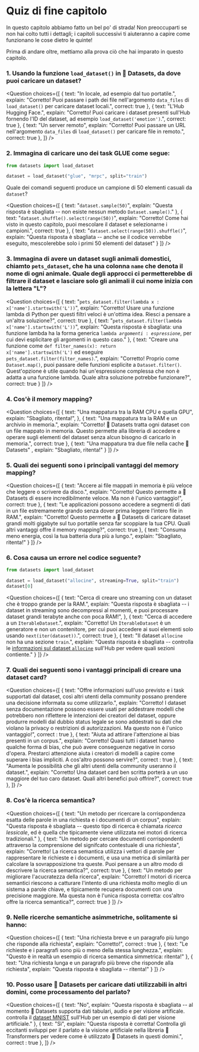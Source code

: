 <!-- DISABLE-FRONTMATTER-SECTIONS -->

# Quiz di fine capitolo

In questo capitolo abbiamo fatto un bel po' di strada! Non preoccuparti se non hai colto tutti i dettagli; i capitoli successivi ti aiuteranno a capire come funzionano le cose dietro le quinte!

Prima di andare oltre, mettiamo alla prova ciò che hai imparato in questo capitolo.

### 1. Usando la funzione `load_dataset()` in 🤗 Datasets, da dove puoi caricare un dataset?

<Question
	choices={[
		{
			text: "In locale, ad esempio dal tuo portatile.",
			explain: "Corretto! Puoi passare i path dei file nell'argomento <code>data_files</code> di <code>load_dataset()</code> per caricare dataset locali.",
			correct: true
		},
		{
			text: "L'Hub Hugging Face.",
			explain: "Corretto! Puoi caricare i dataset presenti sull'Hub fornendo l'ID del dataset, ad esempio <code>load_dataset('emotion')</code>.",
			correct: true
		},
		{
			text: "Un server remoto",
			explain: "Corretto! Puoi passare un URL nell'argomento <code>data_files</code> di <code>load_dataset()</code> per caricare file in remoto.",
			correct: true
		},
	]}
/>

### 2. Immagina di caricare uno dei task GLUE come segue:

```py
from datasets import load_dataset

dataset = load_dataset("glue", "mrpc", split="train")
```

Quale dei comandi seguenti produce un campione di 50 elementi casuali da `dataset`?

<Question
	choices={[
		{
			text: "<code>dataset.sample(50)</code>",
			explain: "Questa risposta è sbagliata -- non esiste nessun metodo <code>Dataset.sample()</code>."
		},
		{
			text: "<code>dataset.shuffle().select(range(50))</code>",
			explain: "Corretto! Come hai visto in questo capitolo, puoi mescolare il dataset e selezionarne i campioni.",
			correct: true
		},
		{
			text: "<code>dataset.select(range(50)).shuffle()</code>",
			explain: "Questa risposta è sbagliata -- anche se il codice verrebbe eseguito, mescolerebbe solo i primi 50 elementi del dataset"
		}
	]}
/>

### 3. Immagina di avere un dataset sugli animali domestici, chiamto `pets_dataset`, che ha una colonna `name` che denota il nome di ogni animale. Quale degli approcci ci permetterebbe di filtrare il dataset e lasciare solo gli animali il cui nome inizia con la lettera "L"?
<Question
	choices={[
		{
			text: "<code>pets_dataset.filter(lambda x : x['name'].startswith('L'))</code>",
			explain: "Corretto! Usare una funzione lambda di Python per questi filtri veloci è un'ottima idea. Riesci a pensare a un'altra soluzione?",
			correct: true
		},
		{
			text: "<code>pets_dataset.filter(lambda x['name'].startswith('L'))</code>",
			explain: "Questa risposta è sbagliata: una funzione lambda ha la forma generica <code>lambda *argomenti* : *espressione*</code>, per cui devi esplicitare gli argomenti in questo caso."
		},
		{
			text: "Creare una funzione come <code>def filter_names(x): return x['name'].startswith('L')</code> ed eseguire <code>pets_dataset.filter(filter_names)</code>.",
			explain: "Corretto! Proprio come <code>Dataset.map()</code>, puoi passare delle funzioni esplicite a <code>Dataset.filter()</code>. Quest'opzione è utile quando hai un'espressione complessa che non è adatta a una funzione lambda. Quale altra soluzione potrebbe funzionare?",
			correct: true
		}
	]}
/>

### 4. Cos'è il memory mapping?

<Question
	choices={[
		{
			text: "Una mappatura tra la RAM CPU e quella GPU",
			explain: "Sbagliato, ritenta!",
		},
		{
			text: "Una mappatura tra la RAM e un archivio in memoria.",
			explain: "Corretto! 🤗 Datasets tratta ogni dataset con un file mappato in memoria. Questo permette alla libreria di accedere  e operare sugli elementi del dataset senza alcun bisogno di caricarlo in memoria.",
			correct: true
		},
		{
			text: "Una mappatura tra due file nella cache 🤗 Datasets" ,
			explain: "Sbagliato, ritenta!"
		}
	]}
/>

### 5. Quali dei seguenti sono i principali vantaggi del memory mapping?

<Question
	choices={[
		{
			text: "Accere ai file mappati in memoria è più veloce che leggere o scrivere da disco.",
			explain: "Corretto! Questo permette a 🤗 Datasets di essere incredibilmente veloce. Ma non è l'unico vantaggio!",
			correct: true
		},
		{
			text: "Le applicazioni possono accedere a segmenti di dati in un file estremamente grando senza dover prima leggere l'intero file in RAM.",
			explain: "Corretto! Questo permette a 🤗 Datasets di caricare dataset grandi molti gigabyte sul tuo portatile senza far scoppiare la tua CPU. Quali altri vantaggi offre il memory mapping?",
			correct: true
		},
		{
			text: "Consuma meno energia, così la tua batteria dura più a lungo.",
			explain: "Sbagliato, ritenta!"
		}
	]}
/>

### 6. Cosa causa un errore nel codice seguente?

```py
from datasets import load_dataset

dataset = load_dataset("allocine", streaming=True, split="train")
dataset[0]
```

<Question
	choices={[
		{
			text: "Cerca di creare uno streaming con un dataset che è troppo grande per la RAM.",
			explain: "Questa risposta è sbagliata -- i dataset in streaming sono decompressi al momenti, e puoi processare dataset grandi terabyte anche con poca RAM!",
		},
		{
			text: "Cerca di accedere a un <code>IterableDataset</code>.",
			explain: "Corretto! Un <code>IterableDataset</code> è un generatore e non un contenitore, per cui puoi accedere ai suoi elementi solo usando <code>next(iter(dataset))</code>.",
			correct: true
		},
		{
			text: "Il dataset <code>allocine</code> non ha una sezione <code>train</code>.",
			explain: "Questa risposta è sbagliata -- controlla le [informazioni sul dataset <code>allocine</code>](https://huggingface.co/datasets/allocine) sull'Hub per vedere quali sezioni contiente."
		}
	]}
/>

### 7. Quali dei seguenti sono i vantaggi principali di creare una dataset card?

<Question
	choices={[
		{
			text: "Offre informazioni sull'uso previsto e i task supportati dal dataset, così altri utenti della community possano prendere una decisione informata su come utilizzarlo.",
			explain: "Corretto! I dataset senza documentazione possono essere usati per addestrare modelli che potrebbero non riflettere le intenzioni dei creatori del dataset, oppure produrre modelli dal dubbio status legale se sono addestrati su dati che violano la privacy o restrizioni di autorizzazioni. Ma questo non è l'unico vantaggio!",
			correct : true
		},
		{
			text: "Aiuta ad attirare l'attenzione ai bias presenti in un corpus.",
			explain: "Corretto! Quasi tutti i dataset hanno qualche forma di bias, che può avere conseguenze negative in corso d'opera. Prestarci attenzione aiuta i creatori di modelli a capire come superare i bias impliciti. A cos'altro possono servire?",
			correct : true
		},
		{
			text: "Aumenta le possibilità che gli altri utenti della community useranno il dataset.",
			explain: "Corretto! Una dataset card ben scritta porterà a un uso maggiore del tuo caro dataset. Quali altri benefici può offrire?",
			correct: true
		},
	]}
/>


### 8. Cos'è la ricerca semantica?

<Question
	choices={[
		{
			text: "Un metodo per ricercare la corrispondenza esatta delle parole in una richiesta e i documenti di un corpus",
			explain: "Questa risposta è sbagliata -- questo tipo di ricerca è chiamata *ricerca lessicale*, ed è quella che tipicamente viene utilizzata nei motori di ricerca tradizionali."
		},
		{
			text: "Un metodo per cercare documenti corrispondenti attraverso la comprensione del signifcato contestuale di una richiesta",
			explain: "Corretto! La ricerca semantica utilizza i vettori di parole per rappresentare le richieste e i documenti, e usa una metrica di similarità per calcolare la sovrapposizione tra queste. Puoi pensare a un altro modo di descrivere la ricerca semantica?",
			correct: true
		},
		{
			text: "Un metodo per migliorare l'acucratezza della ricerca",
			explain: "Corretto! I motori di ricerca semantici riescono a catturare l'intento di una richiesta molto meglio di un sistema a parole chiave, e tipicamente recupera documenti con una precisione maggiore. Ma questa non è l'unica risposta corretta: cos'altro offre la ricerca semantica?",
			correct: true
		}
	]}
/>

### 9. Nelle ricerche semantiche asimmetriche, solitamente si hanno:

<Question
	choices={[
		{
			text: "Una richiesta breve e un paragrafo più lungo che risponde alla richiesta",
			explain: "Corretto!",
			correct : true
		},
		{
			text: "Le richieste e i paragrafi sono più o meno della stessa lunghezza.",
			explain: "Questo è in realtà un esempio di ricerca semantica simmetrica: ritenta!"
		},
		{
			text: "Una richiesta lunga e un paragrafo più breve che risponde alla richiesta",
			explain: "Questa risposta è sbagliata -- ritenta!"
		}
	]}
/>

### 10. Posso usare 🤗 Datasets per caricare dati utilizzabili in altri domini, come processamento del parlato?

<Question
	choices={[
		{
			text: "No",
			explain: "Questa risposta è sbagliata -- al momento 🤗 Datasets supporta dati tabulari, audio e per visione artificale. controlla il <a  href='https://huggingface.co/datasets/mnist'>dataset MNIST</a> sull'Hub per un esempio di dati per visione artificiale."
		},
		{
			text: "Sì",
			explain: "Questa risposta è corretta! Controlla gli eccitanti sviluppi per il parlato e la visione artificiale nella libreria 🤗 Transformers per vedere come è utilizzato 🤗 Datasets in questi domini.",
			correct : true
		},
	]}
/>
